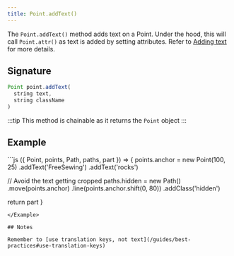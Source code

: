 ```yaml
---
title: Point.addText()
---
```


The `Point.addText()` method adds text on a Point. Under the hood, this will
call `Point.attr()` as text is added by setting attributes. Refer to [Adding
text](/howtos/code/adding-text) for more details.

## Signature

```js
Point point.addText(
  string text,
  string className
)
```

:::tip
This method is chainable as it returns the `Point` object
:::

## Example

<Example caption="Examples of Point.addText(), compare this to [Point.setText](/reference/api/point/settext)">
```js
({ Point, points, Path, paths, part }) => {
  points.anchor = new Point(100, 25)
    .addText('FreeSewing')
    .addText('rocks')

  // Avoid the text getting cropped
  paths.hidden = new Path()
    .move(points.anchor)
    .line(points.anchor.shift(0, 80))
    .addClass('hidden')


  return part
}
```
</Example>

## Notes

Remember to [use translation keys, not text](/guides/best-practices#use-translation-keys)
